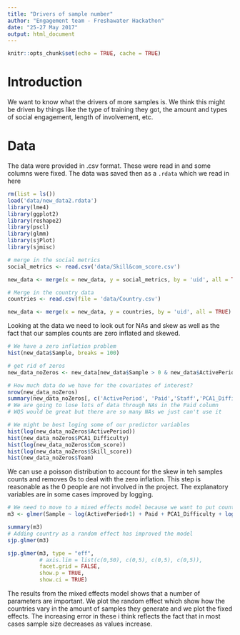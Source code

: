 ```yaml
---
title: "Drivers of sample number"
author: "Engagement team - Freshawater Hackathon"
date: "25-27 May 2017"
output: html_document
---
```

  
```r
knitr::opts_chunk$set(echo = TRUE, cache = TRUE)
```

# Introduction

We want to know what the drivers of more samples is. We think this might be driven by things like the type of training they got, the amount and types of social engagement, length of involvement, etc.

# Data

The data were provided in .csv format. These were read in and some columns were fixed. The data was saved then as a `.rdata` which we read in here

```r
rm(list = ls())
load('data/new_data2.rdata')
library(lme4)
library(ggplot2)
library(reshape2)
library(pscl)
library(glmm)
library(sjPlot)
library(sjmisc)

# merge in the social metrics
social_metrics <- read.csv('data/Skill&com_score.csv')

new_data <- merge(x = new_data, y = social_metrics, by = 'uid', all = TRUE)

# Merge in the country data
countries <- read.csv(file = 'data/Country.csv')

new_data <- merge(x = new_data, y = countries, by = 'uid', all = TRUE)
```

Looking at the data we need to look out for NAs and skew as well as the fact that our samples counts are zero inflated and skewed.

```r
# We have a zero inflation problem
hist(new_data$Sample, breaks = 100)

# get rid of zeros
new_data_noZeros <- new_data[new_data$Sample > 0 & new_data$ActivePeriod > 0 & new_data$Staff == 0, ]

# How much data do we have for the covariates of interest?
nrow(new_data_noZeros)
summary(new_data_noZeros[, c('ActivePeriod', 'Paid','Staff','PCA1_Difficulty', 'WQS', 'Com_score', 'Skill_score', 'Team')])
# We are going to lose lots of data through NAs in the Paid column
# WQS would be great but there are so many NAs we just can't use it

# We might be best loging some of our predictor variables
hist(log(new_data_noZeros$ActivePeriod))
hist(new_data_noZeros$PCA1_Difficulty)
hist(log(new_data_noZeros$Com_score))
hist(log(new_data_noZeros$Skill_score))
hist(new_data_noZeros$Team)
```

We can use a poisson distribution to account for the skew in teh samples counts and removes 0s to deal with the zero inflation. This step is reasonable as the 0 people are not involved in the project. The explanatory variables are in some cases improved by logging.

```r
# We need to move to a mixed effects model because we want to put country in there
m3 <- glmer(Sample ~ log(ActivePeriod+1) + Paid + PCA1_Difficulty + log(Com_score+1) + log(Skill_score+1) + Team + (1|Country), data = new_data_noZeros, family = 'poisson')

summary(m3)
# Adding country as a random effect has improved the model
sjp.glmer(m3)

sjp.glmer(m3, type = "eff",
          # axis.lim = list(c(0,50), c(0,5), c(0,5), c(0,5)),
          facet.grid = FALSE,
          show.p = TRUE,
          show.ci = TRUE)
```

The results from the mixed effects model shows that a number of parameters are important. We plot the random effect which show how the countries vary in the amount of samples they generate and we plot the fixed effects. The increasing error in these i think reflects the fact that in most cases sample size decreases as values increase.